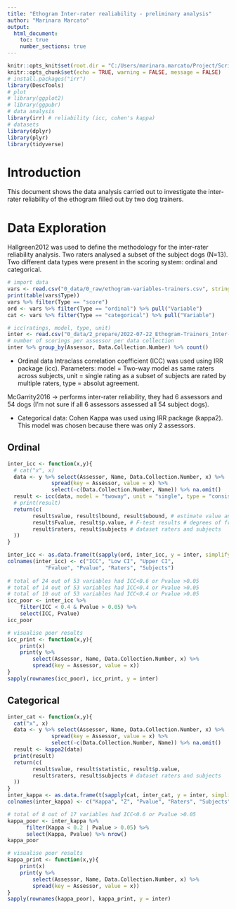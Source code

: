 ```yaml
---
title: "Ethogram Inter-rater realiability - preliminary analysis"
author: "Marinara Marcato"
output:
  html_document:
    toc: true
    number_sections: true
---
```


```r
knitr::opts_knit$set(root.dir = "C:/Users/marinara.marcato/Project/Scripts/dog_ethogram")
knitr::opts_chunk$set(echo = TRUE, warning = FALSE, message = FALSE)
# install.packages("irr")
library(DescTools)
# plot
# library(ggplot2)
# library(ggpubr)
# data analysis
library(irr) # reliability (icc, cohen's kappa)
# datasets
library(dplyr)
library(plyr)
library(tidyverse)
```

# Introduction 
This document shows the data analysis carried out to investigate the inter-rater reliability of the ethogram filled out by two dog trainers.


# Data Exploration
Hallgreen2012 was used to define the methodology for the inter-rater reliability analysis.
Two raters analysed a subset of the subject dogs (N=13).
Two different data types were present in the scoring system: ordinal and categorical.

```r
# import data
vars <- read.csv("0_data/0_raw/ethogram-variables-trainers.csv", stringsAsFactors=FALSE)
print(table(vars$Type))
vars %>% filter(Type == "score") 
ord <- vars %>% filter(Type == "ordinal") %>% pull("Variable")
cat <- vars %>% filter(Type == "categorical") %>% pull("Variable")

# icc(ratings, model, type, unit)
inter <- read.csv("0_data/2_prepare/2022-07-22_Ethogram-Trainers_Inter-Rater.csv", header = TRUE)
# number of scorings per assessor per data collection
inter %>% group_by(Assessor, Data.Collection.Number) %>% count()
```
- Ordinal data
Intraclass correlation coefficient (ICC) was used using IRR package (icc).
Parameters: model = Two-way model as same raters across subjects, 
unit = single rating as a subset of subjects are rated by multiple raters, 
type = absolut agreement.

McGarrity2016 -> performs inter-rater reliability, they had 6 assessors and 54 dogs (I'm not sure if all 6 assessors assessed all 54 subject dogs). 

- Categorical data: 
Cohen Kappa was used using IRR package (kappa2). This model was chosen because there was only 2 assessors. 

## Ordinal
```r
inter_icc <- function(x,y){
  # cat("x", x)
  data <- y %>% select(Assessor, Name, Data.Collection.Number, x) %>% 
              spread(key = Assessor, value = x) %>% 
              select(-c(Data.Collection.Number, Name)) %>% na.omit()
  result <- icc(data, model = "twoway", unit = "single", type = "consistency")
  # print(result)
  return(c(
        result$value, result$lbound, result$ubound, # estimate value and CI
        result$Fvalue, result$p.value, # F-test results # degrees of freedom are related to sujects result$df1, result$df2, 
        result$raters, result$subjects # dataset raters and subjects
  ))
}

inter_icc <- as.data.frame(t(sapply(ord, inter_icc, y = inter, simplify = TRUE)))
colnames(inter_icc) <- c("ICC", "Low CI", "Upper CI",
            "Fvalue", "Pvalue", "Raters", "Subjects")
            
# total of 24 out of 53 variables had ICC<0.6 or Pvalue >0.05
# total of 14 out of 53 variables had ICC<0.4 or Pvalue >0.05
# total of 10 out of 53 variables had ICC<0.4 or Pvalue >0.05
icc_poor <- inter_icc %>% 
    filter(ICC < 0.4 & Pvalue > 0.05) %>% 
    select(ICC, Pvalue) 
icc_poor
```

```r
# visualise poor results
icc_print <- function(x,y){
    print(x)
    print(y %>% 
        select(Assessor, Name, Data.Collection.Number, x) %>%
        spread(key = Assessor, value = x))
}
sapply(rownames(icc_poor), icc_print, y = inter)
```
<!-- 
Varibles used in model 

dc1 
Lying.Settled 
S.Walking.Distractions.Pull_prod ->  ** [Walking.Pull.strength, Walking.Pull.on.leash]
S.Sensitivity_mean -> Body.check.Table, Body.check.Response
S.Kong.Response_prod -> Kong.Interaction.Response.to.stimulus 
S.Crate.Stimulus_mean -> Crate.Behaviours..Sniffing.Exploring.., Crate.Behaviours..Digging., Crate.Behaviours..Nudging.Crate.
S.Crate.Handler_prod
S.Sociability_mean
Tea.Towel.First.Response..Indifferent.

dc2
Distractions.First.Response..Car. 
S.Walking.Distractions.Pull_mean  ->  ** [Walking.Pull.strength, Walking.Pull.on.leash]
S.Isolation.Handler_mean  
S.Kong.Response_prod -> Kong.Interaction.Response.to.stimulus 
Crate.Behaviours..Sniffing.Exploring.. -> **
S.Familiarisation.Handler_mean -> Familiarisation.Response..Oriented.to.Handler.
S.Sensitivity_mean -> Body.check.Table, Body.check.Response
S.Walking.Pull_mean -> [Walking.Pull.strength, Walking.Pull.on.leash]
S.Isolation.Stimulus -> Isolation.Response..Unsettled.Pacing.
Distractions.Second.Response..Car.
S.Crate.Handler_mean

-->


## Categorical
```r
inter_cat <- function(x,y){
  cat("x", x)
  data <- y %>% select(Assessor, Name, Data.Collection.Number, x) %>% 
              spread(key = Assessor, value = x) %>% 
              select(-c(Data.Collection.Number, Name)) %>% na.omit()
  result <- kappa2(data)
  print(result)
  return(c(
        result$value, result$statistic, result$p.value, 
        result$raters, result$subjects # dataset raters and subjects
  ))
}
inter_kappa <- as.data.frame(t(sapply(cat, inter_cat, y = inter, simplify = TRUE)))
colnames(inter_kappa) <- c("Kappa", "Z", "Pvalue", "Raters", "Subjects")

# total of 8 out of 17 variables had ICC<0.6 or Pvalue >0.05
kappa_poor <- inter_kappa %>% 
      filter(Kappa < 0.2 | Pvalue > 0.05) %>% 
      select(Kappa, Pvalue) %>% nrow()
kappa_poor
```


```r
# visualise poor results
kappa_print <- function(x,y){
    print(x)
    print(y %>% 
        select(Assessor, Name, Data.Collection.Number, x) %>%
        spread(key = Assessor, value = x))
}
sapply(rownames(kappa_poor), kappa_print, y = inter)
```
<!-- 
^Body.check.General..Mouths.  -> No change
Body.check.General..Licks.   -> very divergent, NAs and No mixed?
*Tea.Towel.First.Response..Attempts.to.Removes.towel.by.moving. 
-Tea.Towel.Second.Response..Indifferent. 
-Tea.Towel.Second.Response..Turns.head. 
*Tea.Towel.Second.Response..Attempts.to.Removes.towel.by.moving. 
^Tea.Towel.Second.Response..Plays. -> No change, 1 divergence
^Isolation.Urinating -> No change

- 4 different scores out of 13
* thinking about merging this with mouth
^ there was no or little change (this is called prevalence problem)
-->